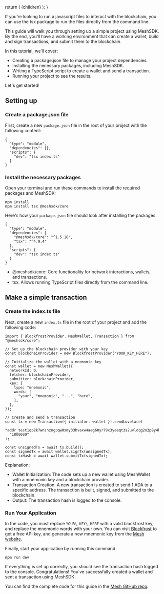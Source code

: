 
  return (
    <LayoutImageHeaderAndBody
      title={guidestandalone.title}
      description={guidestandalone.description}
      image={guidestandalone.image}
      cover={guidestandalone.cover}
    >
      {children}
    </LayoutImageHeaderAndBody>
  );
}

If you're looking to run a javascript files to interact with the blockchain, you can use the tsx package to run the files directly from the command line.

This guide will walk you through setting up a simple project using MeshSDK. By the end, you'll have a working environment that can create a wallet, build and sign transactions, and submit them to the blockchain.

In this tutorial, we'll cover:

- Creating a package.json file to manage your project dependencies.
- Installing the necessary packages, including MeshSDK.
- Writing a TypeScript script to create a wallet and send a transaction.
- Running your project to see the results.

Let's get started!

## Setting up

### Create a package.json file

First, create a new `package.json` file in the root of your project with the following content:

```
{
  "type": "module",
  "dependencies": {},
  "scripts": {
    "dev": "tsx index.ts"
  }
}
```

### Install the necessary packages

Open your terminal and run these commands to install the required packages and MeshSDK:

```
npm install
npm install tsx @meshsdk/core
```

Here's how your `package.json` file should look after installing the packages:

```
{
  "type": "module",
  "dependencies": {
    "@meshsdk/core": "^1.5.18",
    "tsx": "^4.9.4"
  },
  "scripts": {
    "dev": "tsx index.ts"
  }
}
```

- @meshsdk/core: Core functionality for network interactions, wallets, and transactions.
- tsx: Allows running TypeScript files directly from the command line.

## Make a simple transaction

### Create the index.ts file

Next, create a new `index.ts` file in the root of your project and add the following code:

```
import { BlockfrostProvider, MeshWallet, Transaction } from "@meshsdk/core";

// Set up the blockchain provider with your key
const blockchainProvider = new BlockfrostProvider("YOUR_KEY_HERE");

// Initialize the wallet with a mnemonic key
const wallet = new MeshWallet({
  networkId: 0,
  fetcher: blockchainProvider,
  submitter: blockchainProvider,
  key: {
    type: "mnemonic",
    words: [
      "your", "mnemonic", "...", "here",
    ],
  },
});

// Create and send a transaction
const tx = new Transaction({ initiator: wallet }).sendLovelace(
  "addr_test1qp2k7wnshzngpqw0xmy33hvexw4aeg60yr79x3yeeqt3s2uvldqg2n2p8y4kyjm8sqfyg0tpq9042atz0fr8c3grjmysdp6yv3",
  "1000000"
);

const unsignedTx = await tx.build();
const signedTx = await wallet.signTx(unsignedTx);
const txHash = await wallet.submitTx(signedTx);
```

Explanation:

- Wallet Initialization: The code sets up a new wallet using MeshWallet with a mnemonic key and a blockchain provider.
- Transaction Creation: A new transaction is created to send 1 ADA to a specific address. The transaction is built, signed, and submitted to the blockchain.
- Output: The transaction hash is logged to the console.

### Run Your Application

In the code, you must replace `YOUR\_KEY\_HERE` with a valid blockfrost key, and replace the mnemonic words with your own. You can visit [Blockfrost](https://blockfrost.io/) to get a free API key, and generate a new mnemonic key from the [Mesh website](/apis/wallets/meshwallet#generateWallet).

Finally, start your application by running this command:

```
npm run dev
```

If everything is set up correctly, you should see the transaction hash logged to the console. Congratulations! You've successfully created a wallet and sent a transaction using MeshSDK.

You can find the complete code for this guide in the [Mesh GitHub repo](https://github.com/MeshJS/standalone-template).
